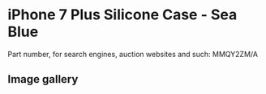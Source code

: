 # iPhone 7 Plus Silicone Case - Sea Blue

Part number, for search engines, auction websites and such: MMQY2ZM/A

## Image gallery

<div style={{ width: "768px" }}>
  <GalleryComponent
    images={[
      {
        original: "/everysource/MMQY2",
        thumbnail: "/everypreview/MMQY2",
      },
      {
        original: "/everysource/MMQY2_AV1_GOLD",
        thumbnail: "/everypreview/MMQY2_AV1_GOLD",
      },
      {
        original: "/everysource/MMQY2_AV1_JET_BLACK",
        thumbnail: "/everypreview/MMQY2_AV1_JET_BLACK",
      },
      {
        original: "/everysource/MMQY2_AV1_RED",
        thumbnail: "/everypreview/MMQY2_AV1_RED",
      },
      {
        original: "/everysource/MMQY2_AV1_SILVER",
        thumbnail: "/everypreview/MMQY2_AV1_SILVER",
      },
      {
        original: "/everysource/MMQY2_AV2",
        thumbnail: "/everypreview/MMQY2_AV2",
      }
    ]}
  />
</div>